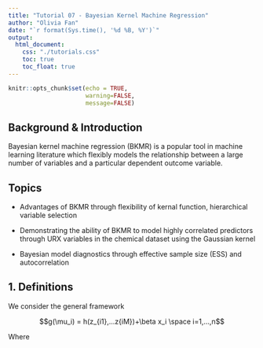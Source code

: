 ```yaml
---
title: "Tutorial 07 - Bayesian Kernel Machine Regression"
author: "Olivia Fan"
date: "`r format(Sys.time(), '%d %B, %Y')`"
output:
  html_document:
    css: "./tutorials.css"
    toc: true
    toc_float: true
---
```


<!-- Setup -->

```r
knitr::opts_chunk$set(echo = TRUE,
                      warning=FALSE,
                      message=FALSE)
```

## Background & Introduction 

Bayesian kernel machine regression (BKMR) is a popular tool in machine learning literature which flexibly models the relationship between a large number of variables and a particular dependent outcome variable.

## Topics 

- Advantages of BKMR through flexibility of kernal function, hierarchical variable selection 

- Demonstrating the ability of BKMR to model highly correlated predictors through URX variables in the chemical dataset using the Gaussian kernel

- Bayesian model diagnostics through effective sample size (ESS) and autocorrelation

## 1. Definitions

We consider the general framework

$$g(\mu_i) = h(z_{i1},...z{iM})+\beta x_i \space i=1,...,n$$

Where 



